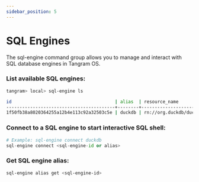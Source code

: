 ```yaml
---
sidebar_position: 5
---
```


# SQL Engines

The sql-engine command group allows you to manage and interact with SQL database engines in Tangram OS. 

### List available SQL engines:
```bash
tangram> local> sql-engine ls

id                                       | alias  | resource_name
-----------------------------------------+--------+--------------------------------------------------
1f50fb38a8020364255a12b4e113c92a32503c5e | duckdb | rn://org.duckdb/duckdb/Instance/tangram_os/duckdb

```

### Connect to a SQL engine to start interactive SQL shell:
```python
# Example: sql-engine connect duckdb
sql-engine connect <sql-engine-id or alias>
```

### Get SQL engine alias:
```bash
sql-engine alias get <sql-engine-id>
```